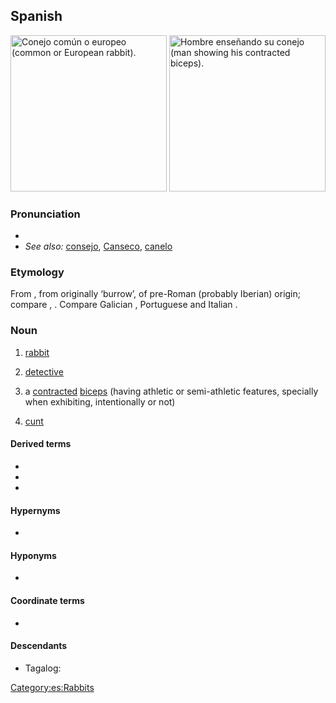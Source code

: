 {{also|Conejo|conéjo}}

==Spanish==
{{wikipedia|lang=es}}
[[File:Oryctolagus cuniculus Tasmania 2.jpg|thumb|250px|Conejo común o europeo (common or European rabbit).]]
[[File:Arm_flex_supinate.jpg|thumb|250px|Hombre enseñando su conejo (man showing his contracted biceps).]]

===Pronunciation===
* {{IPA|/koˈnexo/|lang=es}}
* ''See also:'' [[consejo]], [[Canseco]], [[canelo]]

===Etymology===
From {{etyl|VL.|es}} {{m|la|*cuniclus}}, from {{etyl|la|es}} {{m|la|cunīculus}} originally ‘burrow’, of pre-Roman (probably Iberian) origin; compare {{cog|eu|untxi||rabbit}}, {{cog|mxi|sc=Latn|conchair||greyhound}}. Compare Galician {{m|gl|coello}}, Portuguese {{m|pt|coelho}} and Italian {{m|it|coniglio}}.

===Noun===
{{es-noun|m|f=coneja}}

# [[rabbit]] {{gloss|male or unspecified sex}}
# {{lb|es|Central America}} [[detective]]
# {{lb|es|muscle}} a [[contracted]] [[biceps]] (having athletic ‎or semi-athletic ‎features, specially when exhibiting, intentionally or not)
# {{lb|es|vulgar|slang}} [[cunt]] {{gloss|female genitalia}}

====Derived terms====
* {{l|es|conejar}}
* {{l|es|conejero}}
* {{l|es|conejito}}

====Hypernyms====
* {{l|es|lagomorfo}}

====Hyponyms====
* {{l|es|gazapo}}

====Coordinate terms====
* {{l|es|liebre}}

====Descendants====
* Tagalog: {{l|tl|kuneho}}

[[Category:es:Rabbits]]
